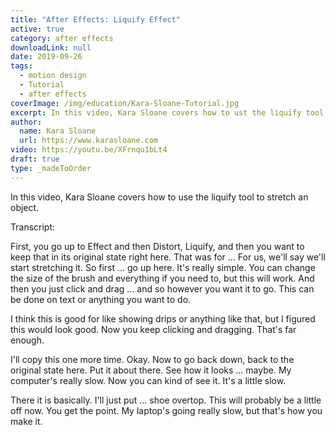 ```yaml
---
title: "After Effects: Liquify Effect"
active: true
category: after effects
downloadLink: null
date: 2019-09-26
tags:
  - motion design
  - Tutorial
  - after effects
coverImage: /img/education/Kara-Sloane-Tutorial.jpg
excerpt: In this video, Kara Sloane covers how to ust the liquify tool.
author:
  name: Kara Sloane
  url: https://www.karasloane.com
video: https://youtu.be/XFrnqu1bLt4
draft: true
type: _madeToOrder
---
```


In this video, Kara Sloane covers how to use the liquify tool to stretch an object.

Transcript:

First, you go up to Effect and then Distort, Liquify, and then you want to keep that in its original state right here. That was for ... For us, we'll say we'll start stretching it. So first ... go up here. It's really simple. You can change the size of the brush and everything if you need to, but this will work. And then you just click and drag ... and so however you want it to go. This can be done on text or anything you want to do.

I think this is good for like showing drips or anything like that, but I figured this would look good. Now you keep clicking and dragging. That's far enough.

I'll copy this one more time. Okay. Now to go back down, back to the original state here. Put it about there. See how it looks ... maybe. My computer's really slow. Now you can kind of see it. It's a little slow.

There it is basically. I'll just put ... shoe overtop. This will probably be a little off now. You get the point. My laptop's going really slow, but that's how you make it.
